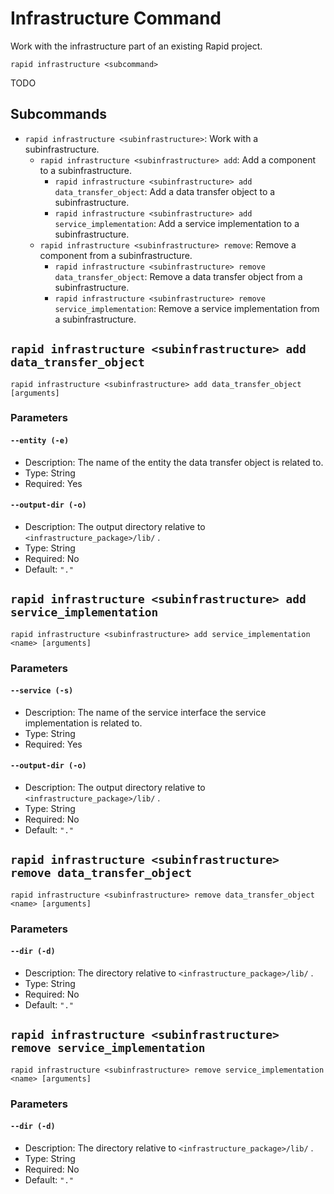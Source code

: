 # Infrastructure Command

Work with the infrastructure part of an existing Rapid project.

```
rapid infrastructure <subcommand>
```

TODO

## Subcommands

- `rapid infrastructure <subinfrastructure>`: Work with a subinfrastructure.
  - `rapid infrastructure <subinfrastructure> add`: Add a component to a subinfrastructure.
    - `rapid infrastructure <subinfrastructure> add data_transfer_object`: Add a data transfer object to a subinfrastructure.
    - `rapid infrastructure <subinfrastructure> add service_implementation`: Add a service implementation to a subinfrastructure.
  - `rapid infrastructure <subinfrastructure> remove`: Remove a component from a subinfrastructure.
    - `rapid infrastructure <subinfrastructure> remove data_transfer_object`: Remove a data transfer object from a subinfrastructure.
    - `rapid infrastructure <subinfrastructure> remove service_implementation`: Remove a service implementation from a subinfrastructure.

## `rapid infrastructure <subinfrastructure> add data_transfer_object`

```
rapid infrastructure <subinfrastructure> add data_transfer_object [arguments]
```

### Parameters

#### `--entity (-e)`

- Description: The name of the entity the data transfer object is related to.
- Type: String
- Required: Yes

#### `--output-dir (-o)`

- Description: The output directory relative to `<infrastructure_package>/lib/` .
- Type: String
- Required: No
- Default: `"."`

## `rapid infrastructure <subinfrastructure> add service_implementation`

```
rapid infrastructure <subinfrastructure> add service_implementation <name> [arguments]
```

### Parameters

#### `--service (-s)`

- Description: The name of the service interface the service implementation is related to.
- Type: String
- Required: Yes

#### `--output-dir (-o)`

- Description: The output directory relative to `<infrastructure_package>/lib/` .
- Type: String
- Required: No
- Default: `"."`

## `rapid infrastructure <subinfrastructure> remove data_transfer_object`

```
rapid infrastructure <subinfrastructure> remove data_transfer_object <name> [arguments]
```

### Parameters

#### `--dir (-d)`

- Description: The directory relative to `<infrastructure_package>/lib/` .
- Type: String
- Required: No
- Default: `"."`

## `rapid infrastructure <subinfrastructure> remove service_implementation`

```
rapid infrastructure <subinfrastructure> remove service_implementation <name> [arguments]
```

### Parameters

#### `--dir (-d)`

- Description: The directory relative to `<infrastructure_package>/lib/` .
- Type: String
- Required: No
- Default: `"."`
